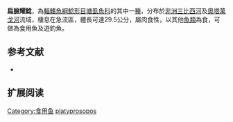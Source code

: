{{Speciesbox
| name = 扁臉耀鯰
| image = 
| image_width = 260px
| image_caption = 
| status = LC
| status_system = IUCN3.1
| genus = Clariallabes
| species = platyprosopos
| authority = [[Jubb|Jubb]], 1965
| synonyms = *''Clariallabes platyprospos''<br /><small>Jubb, 1965</small>
}}

'''扁臉耀鯰'''，為[[輻鰭魚綱|輻鰭魚綱]][[鯰形目|鯰形目]][[塘虱魚科|塘虱魚科]]的其中一[[種|種]]，分布於[[非洲|非洲]][[三比西河|三比西河]]及[[奧塔萬戈河|奧塔萬戈河]]流域，棲息在急流區，體長可達29.5公分，屬肉食性，以其他[[魚類|魚類]]為食，可做為食用魚及遊釣魚。

==参考文献==
*{{FishBase_species|genus=Clariallabes|species=platyprosopos|year=2011|month=12}}

== 扩展阅读 ==
{{refbegin}}
{{wikispecies-inline|Clariallabes platyprosopos|扁臉耀鯰}}
{{refend}}
{{Taxonbar|from=Q1108791}}

[[Category:食用鱼|Category:食用鱼]]
[[Category:耀鯰屬|platyprosopos]]